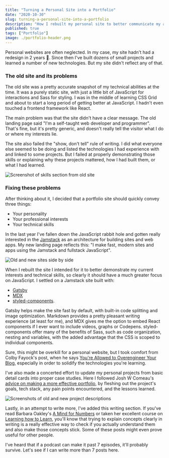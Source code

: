 ---
title: "Turning a Personal Site into a Portfolio"
date: "2020-10-30"
slug: turning-a-personal-site-into-a-portfolio
description: "How I rebuilt my personal site to better communicate my abilities."
published: true
tags: ["Portfolio"]
image: ./portfolio-header.png
---

Personal websites are often neglected. In my case, my site hadn't had a redesign in 2 years 😬. Since then I've built dozens of small projects and learned a number of new technologies. But my site didn't reflect any of that.

### The old site and its problems

The old site was a pretty accurate snapshot of my technical abilities at the time. It was a purely static site, with just a little bit of JavaScript for interactions and Sass for styling. I was in the middle of learning CSS Grid and about to start a long period of getting better at JavaScript. I hadn't even touched a frontend framework like React.

The main problem was that the site didn't have a clear message. The old landing page said "I'm a self-taught web developer and programmer". That's fine, but it's pretty generic, and doesn't really tell the visitor what I do or where my interests lie.

The site also failed the "show, don't tell" rule of writing. I did what everyone else seemed to be doing and listed the technologies I had experience with and linked to some projects. But I failed at properly demonstrating those skills or explaining why these projects mattered, how I had built them, or what I had learned.

![Screenshot of skills section from old site](./old-site-skills.png)

### Fixing these problems

After thinking about it, I decided that a portfolio site should quickly convey three things:

- Your personality
- Your professional interests
- Your technical skills

In the last year I've fallen down the JavaScript rabbit hole and gotten really interested in the [Jamstack](https://jamstack.org/) as an architecture for building sites and web apps. My new landing page reflects this: "I make fast, modern sites and apps using the Jamstack and fullstack JavaScript".

![Old and new sites side by side](./old-site-new-site.png)

When I rebuilt the site I intended for it to better demonstrate my current interests and technical skills, so clearly it should have a much greater focus on JavaScript. I settled on a Jamstack site built with:

- [Gatsby](https://www.gatsbyjs.com/)
- [MDX](https://mdxjs.com/)
- [styled-components](https://styled-components.com/).

Gatsby helps make the site fast by default, with built-in code splitting and image optimization. Markdown provides a pretty pleasant writing experience (at least for me), and MDX gives me the option to embed React components if I ever want to include videos, graphs or Codepens. styled-components offer many of the benefits of Sass, such as code organization, nesting and variables, with the added advantage that the CSS is scoped to individual components.

Sure, this might be overkill for a personal website, but I took comfort from Colby Fayock's post, when he says [You're Allowed to Overengineer Your Blog](https://www.colbyfayock.com/2020/07/youre-allowed-to-overengineer-your-blog/), especially in order to solidify the technologies you're learning.

I've also made a concerted effort to update my personal projects from basic detail cards into proper case studies. Here I followed Josh W Comeau's [advice on making a more effective portfolio](https://joshwcomeau.com/effective-portfolio/), by fleshing out the project's goals, tech stack, any pain points encountered, and the lessons learned.

![Screenshots of old and new project descriptions](./project-comparisons.png)

Lastly, in an attempt to write more, I've added this writing section. If you've read Barbara Oakley's [A Mind for Numbers](https://barbaraoakley.com/books/a-mind-for-numbers/) or taken her excellent course on [Learning how to Learn](https://www.coursera.org/learn/learning-how-to-learn), you'll know that trying to explain concepts clearly in writing is a really effective way to check if you actually understand them and also make those concepts stick. Some of these posts might even prove useful for other people.

I've heard that if a podcast can make it past 7 episodes, it'll probably survive. Let's see if I can write more than 7 posts here.
